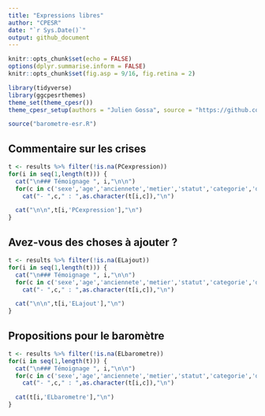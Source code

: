 ```yaml
---
title: "Expressions libres"
author: "CPESR"
date: "`r Sys.Date()`"
output: github_document
---
```


```r
knitr::opts_chunk$set(echo = FALSE)
options(dplyr.summarise.inform = FALSE)
knitr::opts_chunk$set(fig.asp = 9/16, fig.retina = 2)

library(tidyverse)
library(ggcpesrthemes)
theme_set(theme_cpesr())
theme_cpesr_setup(authors = "Julien Gossa", source = "https://github.com/cpesr/RFC/")

source("barometre-esr.R")
```

## Commentaire sur les crises 

```r
t <- results %>% filter(!is.na(PCexpression))
for(i in seq(1,length(t))) { 
  cat("\n### Témoignage ", i,"\n\n")
  for(c in c('sexe','age','anciennete','metier','statut','categorie','discipline','etab','etab.other','responsabilites'))
    cat("- ",c," : ",as.character(t[i,c]),"\n")

  cat("\n\n",t[i,'PCexpression'],"\n")
}
```

## Avez-vous des choses à ajouter ? 

```r
t <- results %>% filter(!is.na(ELajout))
for(i in seq(1,length(t))) { 
  cat("\n### Témoignage ", i,"\n\n")
  for(c in c('sexe','age','anciennete','metier','statut','categorie','discipline','etab','etab.other','responsabilites'))
    cat("- ",c," : ",as.character(t[i,c]),"\n")

  cat("\n\n",t[i,'ELajout'],"\n")
}
```

## Propositions pour le baromètre

```r
t <- results %>% filter(!is.na(ELbarometre))
for(i in seq(1,length(t))) { 
  cat("\n### Témoignage ", i,"\n\n")
  for(c in c('sexe','age','anciennete','metier','statut','categorie','discipline','responsabilite'))
    cat("- ",c," : ",as.character(t[i,c]),"\n")

  cat(t[i,'ELbarometre'],"\n")
}
```

